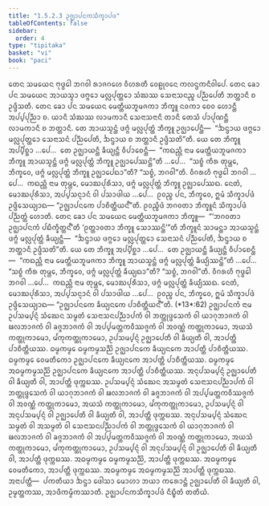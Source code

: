 ```yaml
---
title: "1.5.2.3 ᩏᨩ᩠ᨫᩣᨸᨶᨠᩈᩥᨠ᩠ᨡᩣᨸᨴ"
tableOfContents: false
sidebar:
  order: 4
type: "tipitaka"
basket: "vi"
book: "paci"
---
```



<DynamicBreadcrumb />

<Division number="103" book="paci">

<Paragraph number="370" book="paci">
ᨲᩮᨶ ᩈᨾᨿᩮᨶ ᨻᩩᨴ᩠ᨵᩮᩤ ᨽᨣᩅᩤ ᩁᩣᨩᨣᩉᩮ ᩅᩥᩉᩁᨲᩥ ᩅᩮᩊᩩᩅᨶᩮ ᨠᩃᨶ᩠ᨴᨠᨶᩥᩅᩤᨸᩮ. ᨲᩮᨶ ᨡᩮᩣ ᨸᨶ ᩈᨾᨿᩮᨶ ᩋᩣᨿᩈ᩠ᨾᩣ ᨴᨻ᩠ᨻᩮᩣ ᨾᩃᩖᨸᩩᨲ᩠ᨲᩮᩣ ᩈᩴᨥᩔ ᩈᩮᨶᩣᩈᨶᨬ᩠ᨧ ᨸᨬ᩠ᨬᨸᩮᨲᩥ ᨽᨲ᩠ᨲᩣᨶᩥ ᨧ ᩏᨴ᩠ᨴᩥᩈᨲᩥ. ᨲᩮᨶ ᨡᩮᩣ ᨸᨶ ᩈᨾᨿᩮᨶ ᨾᩮᨲ᩠ᨲᩥᨿᨽᩪᨾᨩᨠᩣ ᨽᩥᨠ᩠ᨡᩪ ᨶᩅᨠᩣ ᨧᩮᩅ ᩉᩮᩣᨶ᩠ᨲᩥ ᩋᨸ᩠ᨸᨸᩩᨬ᩠ᨬᩣ ᨧ. ᨿᩣᨶᩥ ᩈᩴᨥᩔ ᩃᩣᨾᨠᩣᨶᩥ ᩈᩮᨶᩣᩈᨶᩣᨶᩥ ᨲᩣᨶᩥ ᨲᩮᩈᩴ ᨸᩣᨸᩩᨱᨶ᩠ᨲᩥ ᩃᩣᨾᨠᩣᨶᩥ ᨧ ᨽᨲ᩠ᨲᩣᨶᩥ. ᨲᩮ ᩋᩣᨿᩈ᩠ᨾᨶ᩠ᨲᩴ ᨴᨻ᩠ᨻᩴ ᨾᩃᩖᨸᩩᨲ᩠ᨲᩴ ᨽᩥᨠ᩠ᨡᩪ ᩏᨩ᩠ᨫᩣᨸᩮᨶ᩠ᨲᩥ—  “ᨨᨶ᩠ᨴᩣᨿ ᨴᨻ᩠ᨻᩮᩣ ᨾᩃᩖᨸᩩᨲ᩠ᨲᩮᩣ ᩈᩮᨶᩣᩈᨶᩴ ᨸᨬ᩠ᨬᨸᩮᨲᩥ, ᨨᨶ᩠ᨴᩣᨿ ᨧ ᨽᨲ᩠ᨲᩣᨶᩥ ᩏᨴ᩠ᨴᩥᩈᨲᩦ”ᨲᩥ.
</Paragraph>

<Paragraph number="371" book="paci">
ᨿᩮ ᨲᩮ ᨽᩥᨠ᩠ᨡᩪ ᩋᨸ᩠ᨸᩥᨧ᩠ᨨᩣ …ᨸᩮ…  ᨲᩮ ᩏᨩ᩠ᨫᩣᨿᨶ᩠ᨲᩥ ᨡᩥᨿ᩠ᨿᨶ᩠ᨲᩥ ᩅᩥᨸᩣᨧᩮᨶ᩠ᨲᩥ—  “ᨠᨳᨬ᩠ᩉᩥ ᨶᩣᨾ ᨾᩮᨲ᩠ᨲᩥᨿᨽᩪᨾᨩᨠᩣ ᨽᩥᨠ᩠ᨡᩪ ᩋᩣᨿᩈ᩠ᨾᨶ᩠ᨲᩴ ᨴᨻ᩠ᨻᩴ ᨾᩃᩖᨸᩩᨲ᩠ᨲᩴ ᨽᩥᨠ᩠ᨡᩪ ᩏᨩ᩠ᨫᩣᨸᩮᩔᨶ᩠ᨲᩦ”ᨲᩥ …ᨸᩮ…  “ᩈᨧ᩠ᨧᩴ ᨠᩥᩁ ᨲᩩᨾ᩠ᩉᩮ, ᨽᩥᨠ᩠ᨡᩅᩮ, ᨴᨻ᩠ᨻᩴ ᨾᩃᩖᨸᩩᨲ᩠ᨲᩴ ᨽᩥᨠ᩠ᨡᩪ ᩏᨩ᩠ᨫᩣᨸᩮᨳᩣ”ᨲᩥ? “ᩈᨧ᩠ᨧᩴ, ᨽᨣᩅᩤ”ᨲᩥ. ᩅᩥᨣᩁᩉᩥ ᨻᩩᨴ᩠ᨵᩮᩤ ᨽᨣᩅᩤ …ᨸᩮ…  ᨠᨳᨬ᩠ᩉᩥ ᨶᩣᨾ ᨲᩩᨾ᩠ᩉᩮ, ᨾᩮᩣᨥᨸᩩᩁᩥᩈᩣ, ᨴᨻ᩠ᨻᩴ ᨾᩃᩖᨸᩩᨲ᩠ᨲᩴ ᨽᩥᨠ᩠ᨡᩪ ᩏᨩ᩠ᨫᩣᨸᩮᩔᨳ. ᨶᩮᨲᩴ, ᨾᩮᩣᨥᨸᩩᩁᩥᩈᩣ, ᩋᨸ᩠ᨸᩈᨶ᩠ᨶᩣᨶᩴ ᩅᩤ ᨸᩈᩣᨴᩤᨿ …ᨸᩮ…  ᩑᩅᨬ᩠ᨧ ᨸᨶ, ᨽᩥᨠ᩠ᨡᩅᩮ, ᩍᨾᩴ ᩈᩥᨠ᩠ᨡᩣᨸᨴᩴ ᩏᨴ᩠ᨴᩥᩈᩮᨿ᩠ᨿᩣᨳ—
</Paragraph>

<Paragraph number="372" book="paci">
<Emphasis>“ᩏᨩ᩠ᨫᩣᨸᨶᨠᩮ ᨸᩣᨧᩥᨲ᩠ᨲᩥᨿᨶ᩺”</Emphasis>ᨲᩥ.
</Paragraph>

<Paragraph number="373" book="paci">
ᩑᩅᨬ᩠ᨧᩥᨴᩴ ᨽᨣᩅᨲᩣ ᨽᩥᨠ᩠ᨡᩪᨶᩴ ᩈᩥᨠ᩠ᨡᩣᨸᨴᩴ ᨸᨬ᩠ᨬᨲ᩠ᨲᩴ ᩉᩮᩣᨲᩥ.
</Paragraph>

</Division>
<Division number="104" book="paci">

<Paragraph number="374" book="paci">
ᨲᩮᨶ ᨡᩮᩣ ᨸᨶ ᩈᨾᨿᩮᨶ ᨾᩮᨲ᩠ᨲᩥᨿᨽᩪᨾᨩᨠᩣ ᨽᩥᨠ᩠ᨡᩪ—  “‘ᨽᨣᩅᨲᩣ ᩏᨩ᩠ᨫᩣᨸᨶᨠᩴ ᨸᨭᩥᨠ᩠ᨡᩥᨲ᩠ᨲᨶ᩺’ᨲᩥ ‘ᩑᨲ᩠ᨲᩣᩅᨲᩣ ᨽᩥᨠ᩠ᨡᩪ ᩈᩮᩣᩔᨶ᩠ᨲᩦ’”ᨲᩥ ᨽᩥᨠ᩠ᨡᩪᨶᩴ ᩈᩣᨾᨶ᩠ᨲᩣ ᩋᩣᨿᩈ᩠ᨾᨶ᩠ᨲᩴ ᨴᨻ᩠ᨻᩴ ᨾᩃᩖᨸᩩᨲ᩠ᨲᩴ ᨡᩥᨿ᩠ᨿᨶ᩠ᨲᩥ—  “ᨨᨶ᩠ᨴᩣᨿ ᨴᨻ᩠ᨻᩮᩣ ᨾᩃᩖᨸᩩᨲ᩠ᨲᩮᩣ ᩈᩮᨶᩣᩈᨶᩴ ᨸᨬ᩠ᨬᨸᩮᨲᩥ, ᨨᨶ᩠ᨴᩣᨿ ᨧ ᨽᨲ᩠ᨲᩣᨶᩥ ᩏᨴ᩠ᨴᩥᩈᨲᩦ”ᨲᩥ. ᨿᩮ ᨲᩮ ᨽᩥᨠ᩠ᨡᩪ ᩋᨸ᩠ᨸᩥᨧ᩠ᨨᩣ …ᨸᩮ…  ᨲᩮ ᩏᨩ᩠ᨫᩣᨿᨶ᩠ᨲᩥ ᨡᩥᨿ᩠ᨿᨶ᩠ᨲᩥ ᩅᩥᨸᩣᨧᩮᨶ᩠ᨲᩥ—  “ᨠᨳᨬ᩠ᩉᩥ ᨶᩣᨾ ᨾᩮᨲ᩠ᨲᩥᨿᨽᩪᨾᨩᨠᩣ ᨽᩥᨠ᩠ᨡᩪ ᩋᩣᨿᩈ᩠ᨾᨶ᩠ᨲᩴ ᨴᨻ᩠ᨻᩴ ᨾᩃᩖᨸᩩᨲ᩠ᨲᩴ ᨡᩥᨿ᩠ᨿᩥᩔᨶ᩠ᨲᩦ”ᨲᩥ …ᨸᩮ…  “ᩈᨧ᩠ᨧᩴ ᨠᩥᩁ ᨲᩩᨾ᩠ᩉᩮ, ᨽᩥᨠ᩠ᨡᩅᩮ, ᨴᨻ᩠ᨻᩴ ᨾᩃᩖᨸᩩᨲ᩠ᨲᩴ ᨡᩥᨿ᩠ᨿᨳᩣ”ᨲᩥ? “ᩈᨧ᩠ᨧᩴ, ᨽᨣᩅᩤ”ᨲᩥ. ᩅᩥᨣᩁᩉᩥ ᨻᩩᨴ᩠ᨵᩮᩤ ᨽᨣᩅᩤ …ᨸᩮ…  ᨠᨳᨬ᩠ᩉᩥ ᨶᩣᨾ ᨲᩩᨾ᩠ᩉᩮ, ᨾᩮᩣᨥᨸᩩᩁᩥᩈᩣ, ᨴᨻ᩠ᨻᩴ ᨾᩃᩖᨸᩩᨲ᩠ᨲᩴ ᨡᩥᨿ᩠ᨿᩥᩔᨳ. ᨶᩮᨲᩴ, ᨾᩮᩣᨥᨸᩩᩁᩥᩈᩣ, ᩋᨸ᩠ᨸᩈᨶ᩠ᨶᩣᨶᩴ ᩅᩤ ᨸᩈᩣᨴᩤᨿ …ᨸᩮ…  ᩑᩅᨬ᩠ᨧ ᨸᨶ, ᨽᩥᨠ᩠ᨡᩅᩮ, ᩍᨾᩴ ᩈᩥᨠ᩠ᨡᩣᨸᨴᩴ ᩏᨴ᩠ᨴᩥᩈᩮᨿ᩠ᨿᩣᨳ—
</Paragraph>

</Division>
<Division number="105" book="paci">

<Paragraph number="375" book="paci">
<Emphasis>“ᩏᨩ᩠ᨫᩣᨸᨶᨠᩮ ᨡᩥᨿ᩠ᨿᨶᨠᩮ ᨸᩣᨧᩥᨲ᩠ᨲᩥᨿᨶ᩺”</Emphasis>ᨲᩥ. (*13*:<Emphasis>62</Emphasis>)
</Paragraph>

</Division>
<Division number="106" book="paci">

<Paragraph number="376" book="paci">
<Emphasis>ᩏᨩ᩠ᨫᩣᨸᨶᨠᩴ</Emphasis> ᨶᩣᨾ ᩏᨸᩈᨾ᩠ᨸᨶ᩠ᨶᩴ ᩈᩴᨥᩮᨶ ᩈᨾ᩠ᨾᨲᩴ ᩈᩮᨶᩣᩈᨶᨸᨬ᩠ᨬᩣᨸᨠᩴ ᩅᩤ ᨽᨲ᩠ᨲᩩᨴ᩠ᨴᩮᩈᨠᩴ ᩅᩤ ᨿᩣᨣᩩᨽᩣᨩᨠᩴ ᩅᩤ ᨹᩃᨽᩣᨩᨠᩴ ᩅᩤ ᨡᨩ᩠ᨩᨽᩣᨩᨠᩴ ᩅᩤ ᩋᨸ᩠ᨸᨾᨲ᩠ᨲᨠᩅᩥᩔᨩ᩠ᨩᨠᩴ ᩅᩤ ᩋᩅᨱ᩠ᨱᩴ ᨠᨲ᩠ᨲᩩᨠᩣᨾᩮᩣ, ᩋᨿᩈᩴ ᨠᨲ᩠ᨲᩩᨠᩣᨾᩮᩣ, ᨾᩘᨠᩩᨠᨲ᩠ᨲᩩᨠᩣᨾᩮᩣ, ᩏᨸᩈᨾ᩠ᨸᨶ᩠ᨶᩴ ᩏᨩ᩠ᨫᩣᨸᩮᨲᩥ ᩅᩤ ᨡᩥᨿ᩠ᨿᨲᩥ ᩅᩤ, ᩋᩣᨸᨲ᩠ᨲᩥ ᨸᩣᨧᩥᨲ᩠ᨲᩥᨿᩔ. ᨵᨾ᩠ᨾᨠᨾ᩠ᨾᩮ ᨵᨾ᩠ᨾᨠᨾ᩠ᨾᩈᨬ᩠ᨬᩦ ᩏᨩ᩠ᨫᩣᨸᨶᨠᩮ ᨡᩥᨿ᩠ᨿᨶᨠᩮ ᩋᩣᨸᨲ᩠ᨲᩥ ᨸᩣᨧᩥᨲ᩠ᨲᩥᨿᩔ. ᨵᨾ᩠ᨾᨠᨾ᩠ᨾᩮ ᩅᩮᨾᨲᩥᨠᩮᩣ ᩏᨩ᩠ᨫᩣᨸᨶᨠᩮ ᨡᩥᨿ᩠ᨿᨶᨠᩮ ᩋᩣᨸᨲ᩠ᨲᩥ ᨸᩣᨧᩥᨲ᩠ᨲᩥᨿᩔ. ᨵᨾ᩠ᨾᨠᨾ᩠ᨾᩮ ᩋᨵᨾ᩠ᨾᨠᨾ᩠ᨾᩈᨬ᩠ᨬᩦ ᩏᨩ᩠ᨫᩣᨸᨶᨠᩮ ᨡᩥᨿ᩠ᨿᨶᨠᩮ ᩋᩣᨸᨲ᩠ᨲᩥ ᨸᩣᨧᩥᨲ᩠ᨲᩥᨿᩔ.
</Paragraph>

<Paragraph number="377" book="paci">
ᩋᨶᩩᨸᩈᨾ᩠ᨸᨶ᩠ᨶᩴ ᩏᨩ᩠ᨫᩣᨸᩮᨲᩥ ᩅᩤ ᨡᩥᨿ᩠ᨿᨲᩥ ᩅᩤ, ᩋᩣᨸᨲ᩠ᨲᩥ ᨴᩩᨠ᩠ᨠᨭᩔ. ᩏᨸᩈᨾ᩠ᨸᨶ᩠ᨶᩴ ᩈᩴᨥᩮᨶ ᩋᩈᨾ᩠ᨾᨲᩴ ᩈᩮᨶᩣᩈᨶᨸᨬ᩠ᨬᩣᨸᨠᩴ ᩅᩤ ᨽᨲ᩠ᨲᩩᨴ᩠ᨴᩮᩈᨠᩴ ᩅᩤ ᨿᩣᨣᩩᨽᩣᨩᨠᩴ ᩅᩤ ᨹᩃᨽᩣᨩᨠᩴ ᩅᩤ ᨡᨩ᩠ᨩᨽᩣᨩᨠᩴ ᩅᩤ ᩋᨸ᩠ᨸᨾᨲ᩠ᨲᨠᩅᩥᩔᨩ᩠ᨩᨠᩴ ᩅᩤ ᩋᩅᨱ᩠ᨱᩴ ᨠᨲ᩠ᨲᩩᨠᩣᨾᩮᩣ, ᩋᨿᩈᩴ ᨠᨲ᩠ᨲᩩᨠᩣᨾᩮᩣ, ᨾᩘᨠᩩᨠᨲ᩠ᨲᩩᨠᩣᨾᩮᩣ, ᩏᨸᩈᨾ᩠ᨸᨶ᩠ᨶᩴ ᩅᩤ ᩋᨶᩩᨸᩈᨾ᩠ᨸᨶ᩠ᨶᩴ ᩅᩤ ᩏᨩ᩠ᨫᩣᨸᩮᨲᩥ ᩅᩤ ᨡᩥᨿ᩠ᨿᨲᩥ ᩅᩤ, ᩋᩣᨸᨲ᩠ᨲᩥ ᨴᩩᨠ᩠ᨠᨭᩔ. ᩋᨶᩩᨸᩈᨾ᩠ᨸᨶ᩠ᨶᩴ ᩈᩴᨥᩮᨶ ᩈᨾ᩠ᨾᨲᩴ ᩅᩤ ᩋᩈᨾ᩠ᨾᨲᩴ ᩅᩤ ᩈᩮᨶᩣᩈᨶᨸᨬ᩠ᨬᩣᨸᨠᩴ ᩅᩤ ᨽᨲ᩠ᨲᩩᨴ᩠ᨴᩮᩈᨠᩴ ᩅᩤ ᨿᩣᨣᩩᨽᩣᨩᨠᩴ ᩅᩤ ᨹᩃᨽᩣᨩᨠᩴ ᩅᩤ ᨡᨩ᩠ᨩᨽᩣᨩᨠᩴ ᩅᩤ ᩋᨸ᩠ᨸᨾᨲ᩠ᨲᨠᩅᩥᩔᨩ᩠ᨩᨠᩴ ᩅᩤ ᩋᩅᨱ᩠ᨱᩴ ᨠᨲ᩠ᨲᩩᨠᩣᨾᩮᩣ, ᩋᨿᩈᩴ ᨠᨲ᩠ᨲᩩᨠᩣᨾᩮᩣ, ᨾᩘᨠᩩᨠᨲ᩠ᨲᩩᨠᩣᨾᩮᩣ, ᩏᨸᩈᨾ᩠ᨸᨶ᩠ᨶᩴ ᩅᩤ ᩋᨶᩩᨸᩈᨾ᩠ᨸᨶ᩠ᨶᩴ ᩅᩤ ᩏᨩ᩠ᨫᩣᨸᩮᨲᩥ ᩅᩤ ᨡᩥᨿ᩠ᨿᨲᩥ ᩅᩤ, ᩋᩣᨸᨲ᩠ᨲᩥ ᨴᩩᨠ᩠ᨠᨭᩔ. ᩋᨵᨾ᩠ᨾᨠᨾ᩠ᨾᩮ ᨵᨾ᩠ᨾᨠᨾ᩠ᨾᩈᨬ᩠ᨬᩦ, ᩋᩣᨸᨲ᩠ᨲᩥ ᨴᩩᨠ᩠ᨠᨭᩔ. ᩋᨵᨾ᩠ᨾᨠᨾ᩠ᨾᩮ ᩅᩮᨾᨲᩥᨠᩮᩣ, ᩋᩣᨸᨲ᩠ᨲᩥ ᨴᩩᨠ᩠ᨠᨭᩔ. ᩋᨵᨾ᩠ᨾᨠᨾ᩠ᨾᩮ ᩋᨵᨾ᩠ᨾᨠᨾ᩠ᨾᩈᨬ᩠ᨬᩦ ᩋᩣᨸᨲ᩠ᨲᩥ ᨴᩩᨠ᩠ᨠᨭᩔ.
</Paragraph>

</Division>
<Division number="107" book="paci">

<Paragraph number="378" book="paci">
ᩋᨶᩣᨸᨲ᩠ᨲᩥ—  ᨸᨠᨲᩥᨿᩣ ᨨᨶ᩠ᨴᩣ ᨴᩮᩤᩈᩣ ᨾᩮᩣᩉᩣ ᨽᨿᩣ ᨠᩁᩮᩣᨶ᩠ᨲᩴ ᩏᨩ᩠ᨫᩣᨸᩮᨲᩥ ᩅᩤ ᨡᩥᨿ᩠ᨿᨲᩥ ᩅᩤ, ᩏᨾ᩠ᨾᨲ᩠ᨲᨠᩔ, ᩋᩣᨴᩥᨠᨾ᩠ᨾᩥᨠᩔᩣᨲᩥ.

</Paragraph>
</Division>

<Paragraph number="379" type="center" book="paci">
ᩏᨩ᩠ᨫᩣᨸᨶᨠᩈᩥᨠ᩠ᨡᩣᨸᨴᩴ ᨶᩥᨭ᩠ᨮᩥᨲᩴ ᨲᨲᩥᨿᩴ.
</Paragraph>